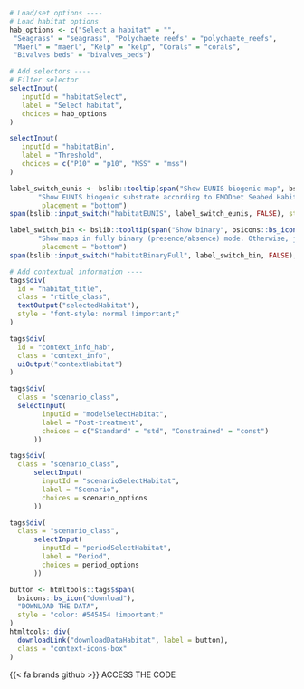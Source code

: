 ::: {.tabdiv}

```r
# Load/set options ----
# Load habitat options
hab_options <- c("Select a habitat" = "",
 "Seagrass" = "seagrass", "Polychaete reefs" = "polychaete_reefs",
 "Maerl" = "maerl", "Kelp" = "kelp", "Corals" = "corals",
 "Bivalves beds" = "bivalves_beds")

# Add selectors ----
# Filter selector
selectInput(
   inputId = "habitatSelect",
   label = "Select habitat", 
   choices = hab_options
)

selectInput(
   inputId = "habitatBin",
   label = "Threshold", 
   choices = c("P10" = "p10", "MSS" = "mss")
)

label_switch_eunis <- bslib::tooltip(span("Show EUNIS biogenic map", bsicons::bs_icon("info-circle", size = "0.7em")),
       "Show EUNIS biogenic substrate according to EMODnet Seabed Habitats product (https://emodnet.ec.europa.eu/en/seabed-habitats). Not available at this moment.",
        placement = "bottom")
span(bslib::input_switch("habitatEUNIS", label_switch_eunis, FALSE), style = "display: flex; margin-top: 25px; margin-bottom: 5px; margin-left: 5px;")

label_switch_bin <- bslib::tooltip(span("Show binary", bsicons::bs_icon("info-circle", size = "0.7em")),
       "Show maps in fully binary (presence/absence) mode. Otherwise, just removes the lower limit according to the metric on the 'Binary mode' selector.",
        placement = "bottom")
span(bslib::input_switch("habitatBinaryFull", label_switch_bin, FALSE), style = "display: flex; margin-top: 2px; margin-bottom: 5px; margin-left: 5px;")

# Add contextual information ----
tags$div(
  id = "habitat_title",
  class = "rtitle_class",
  textOutput("selectedHabitat"),
  style = "font-style: normal !important;"
)

tags$div(
  id = "context_info_hab",
  class = "context_info",
  uiOutput("contextHabitat")
)
```

<div class="bottom-container"> 
::: {.grid .gridaltsm}

::: {.g-col-5}
```r
tags$div(
  class = "scenario_class",
  selectInput(
        inputId = "modelSelectHabitat",
        label = "Post-treatment",
        choices = c("Standard" = "std", "Constrained" = "const")
      ))
```
:::

::: {.g-col-4}
```r
tags$div(
  class = "scenario_class",
      selectInput(
        inputId = "scenarioSelectHabitat",
        label = "Scenario",
        choices = scenario_options
      ))
```

:::

::: {.g-col-3}
```r
tags$div(
  class = "scenario_class",
      selectInput(
        inputId = "periodSelectHabitat",
        label = "Period",
        choices = period_options
      ))
```

:::

:::
</div>

<div class="context-icons">

```r
button <- htmltools::tags$span(
  bsicons::bs_icon("download"),
  "DOWNLOAD THE DATA",
  style = "color: #545454 !important;"
)
htmltools::div(
  downloadLink("downloadDataHabitat", label = button),
  class = "context-icons-box"
)
```

<div class="context-icons-box" onclick="location.href='https://github.com/iobis/mpaeu_sdm/blob/main/codes/post_habitat.R';">{{< fa brands github >}} ACCESS THE CODE</div>

</div>

:::